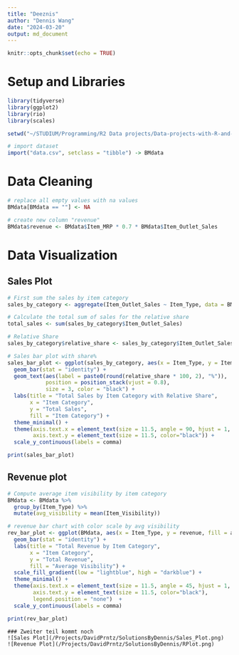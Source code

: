 ```yaml
---
title: "Deeznis"
author: "Dennis Wang"
date: "2024-03-20"
output: md_document
---
```


```r
knitr::opts_chunk$set(echo = TRUE)
```


# Setup and Libraries

```r
library(tidyverse) 
library(ggplot2) 
library(rio)
library(scales)

setwd("~/STUDIUM/Programming/R2 Data projects/Data-projects-with-R-and-GitHub/Projects/DavidPrntz")

# import dataset
import("data.csv", setclass = "tibble") -> BMdata 

```

# Data Cleaning

```r
# replace all empty values with na values
BMdata[BMdata == ""] <- NA

# create new column "revenue"
BMdata$revenue <- BMdata$Item_MRP * 0.7 * BMdata$Item_Outlet_Sales
```

# Data Visualization

## Sales Plot
```r

# First sum the sales by item category
sales_by_category <- aggregate(Item_Outlet_Sales ~ Item_Type, data = BMdata, FUN = sum)

# Calculate the total sum of sales for the relative share
total_sales <- sum(sales_by_category$Item_Outlet_Sales)

# Relative Share
sales_by_category$relative_share <- sales_by_category$Item_Outlet_Sales / total_sales

# Sales bar plot with share%
sales_bar_plot <- ggplot(sales_by_category, aes(x = Item_Type, y = Item_Outlet_Sales, fill = Item_Type)) +
  geom_bar(stat = "identity") +
  geom_text(aes(label = paste0(round(relative_share * 100, 2), "%")),
            position = position_stack(vjust = 0.8),
            size = 3, color = "black") +
  labs(title = "Total Sales by Item Category with Relative Share", 
       x = "Item Category", 
       y = "Total Sales",
       fill = "Item Category") +
  theme_minimal() +
  theme(axis.text.x = element_text(size = 11.5, angle = 90, hjust = 1, color = "black"),
        axis.text.y = element_text(size = 11.5, color="black")) +
  scale_y_continuous(labels = comma)

print(sales_bar_plot)
```

## Revenue plot
```r
# Compute average item visibility by item category
BMdata <- BMdata %>%
  group_by(Item_Type) %>%
  mutate(avg_visibility = mean(Item_Visibility))

# revenue bar chart with color scale by avg visibility
rev_bar_plot <- ggplot(BMdata, aes(x = Item_Type, y = revenue, fill = avg_visibility)) +
  geom_bar(stat = "identity") +
  labs(title = "Total Revenue by Item Category",
       x = "Item Category",
       y = "Total Revenue",
       fill = "Average Visibility") +
  scale_fill_gradient(low = "lightblue", high = "darkblue") +
  theme_minimal() +
  theme(axis.text.x = element_text(size = 11.5, angle = 45, hjust = 1, color = "black"),
        axis.text.y = element_text(size = 11.5, color="black"),
        legend.position = "none")  +
  scale_y_continuous(labels = comma)

print(rev_bar_plot)
```

``` Plots
### Zweiter teil kommt noch
![Sales Plot](/Projects/DavidPrntz/SolutionsByDennis/Sales_Plot.png)
![Revenue Plot](/Projects/DavidPrntz/SolutionsByDennis/RPlot.png)
```